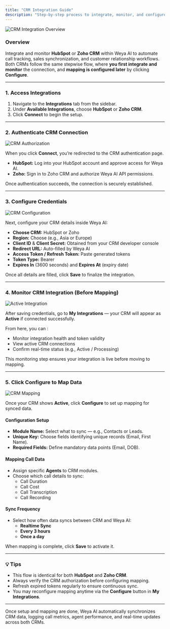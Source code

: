 ```yaml
---
title: "CRM Integration Guide"
description: "Step-by-step process to integrate, monitor, and configure data mapping for HubSpot and Zoho CRMs in Weya AI."
---
```


![CRM Integration Overview](/images/crm-integration-main.png)

### Overview

Integrate and monitor **HubSpot** or **Zoho CRM** within Weya AI to automate call tracking, sales synchronization, and customer relationship workflows.  
Both CRMs follow the same stepwise flow, where **you first integrate and monitor** the connection, and **mapping is configured later** by clicking **Configure**.

---

### 1. Access Integrations

1. Navigate to the **Integrations** tab from the sidebar.  
2. Under **Available Integrations**, choose **HubSpot** or **Zoho CRM**.  
3. Click **Connect** to begin the setup.

---

### 2. Authenticate CRM Connection

![CRM Authorization](/images/crm-auth.png)

When you click **Connect**, you’re redirected to the CRM authentication page.

- **HubSpot:** Log into your HubSpot account and approve access for Weya AI.  
- **Zoho:** Sign in to Zoho CRM and authorize Weya AI API permissions.  

Once authentication succeeds, the connection is securely established.

---

### 3. Configure Credentials

![CRM Configuration](/images/crm-config.png)

Next, configure your CRM details inside Weya AI:

- **Choose CRM:** HubSpot or Zoho  
- **Region:** Choose (e.g., Asia or Europe)  
- **Client ID** & **Client Secret:** Obtained from your CRM developer console  
- **Redirect URL:** Auto-filled by Weya AI  
- **Access Token / Refresh Token:** Paste generated tokens  
- **Token Type:** Bearer  
- **Expires In** (3600 seconds) and **Expires At** (expiry date)

Once all details are filled, click **Save** to finalize the integration.

---

### 4. Monitor CRM Integration (Before Mapping)

![Active Integration](/images/crm-active.png)

After saving credentials, go to **My Integrations** — your CRM will appear as **Active** if connected successfully.

From here, you can :

- Monitor integration health and token validity  
- View active CRM connections  
- Confirm real-time status (e.g., Active / Processing)

This monitoring step ensures your integration is live before moving to mapping.

---

### 5. Click Configure to Map Data

![CRM Mapping](/images/crm-mapping.png)

Once your CRM shows **Active**, click **Configure** to set up mapping for synced data.

#### Configuration Setup
- **Module Name:** Select what to sync — e.g., Contacts or Leads.  
- **Unique Key:** Choose fields identifying unique records (Email, First Name).  
- **Required Fields:** Define mandatory data points (Email, DOB).

#### Mapping Call Data
- Assign specific **Agents** to CRM modules.  
- Choose which call details to sync:
  - Call Duration  
  - Call Cost  
  - Call Transcription  
  - Call Recording

#### Sync Frequency
- Select how often data syncs between CRM and Weya AI:
  - **Realtime Sync**
  - **Every 3 hours**
  - **Once a day**

When mapping is complete, click **Save** to activate it.

---

### 💡 Tips

- This flow is identical for both **HubSpot** and **Zoho CRM**.  
- Always verify the CRM authorization before configuring mapping.  
- Refresh expired tokens regularly to ensure continuous sync.  
- You may reconfigure mapping anytime via the **Configure** button in **My Integrations**.

---

Once setup and mapping are done, Weya AI automatically synchronizes CRM data, logging call metrics, agent performance, and real-time updates across both CRMs.
